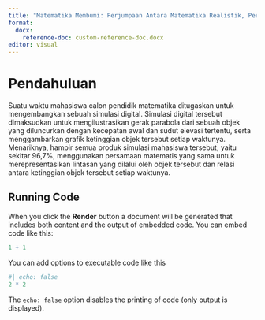 ```yaml
---
title: "Matematika Membumi: Perjumpaan Antara Matematika Realistik, Permasalahan Mendesak Planet Bumi, dan Teknologi"
format:
  docx:
    reference-doc: custom-reference-doc.docx
editor: visual
---
```


# Pendahuluan

Suatu waktu mahasiswa calon pendidik matematika ditugaskan untuk mengembangkan sebuah simulasi digital. Simulasi digital tersebut dimaksudkan untuk mengilustrasikan gerak parabola dari sebuah objek yang diluncurkan dengan kecepatan awal dan sudut elevasi tertentu, serta menggambarkan grafik ketinggian objek tersebut setiap waktunya. Menariknya, hampir semua produk simulasi mahasiswa tersebut, yaitu sekitar 96,7%, menggunakan persamaan matematis yang sama untuk merepresentasikan lintasan yang dilalui oleh objek tersebut dan relasi antara ketinggian objek tersebut setiap waktunya.

## Running Code

When you click the **Render** button a document will be generated that includes both content and the output of embedded code. You can embed code like this:

```r
1 + 1
```

You can add options to executable code like this

```r
#| echo: false
2 * 2
```

The `echo: false` option disables the printing of code (only output is displayed).
